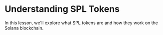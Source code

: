 
# Understanding SPL Tokens

In this lesson, we'll explore what SPL tokens are and how they work on the Solana blockchain.
